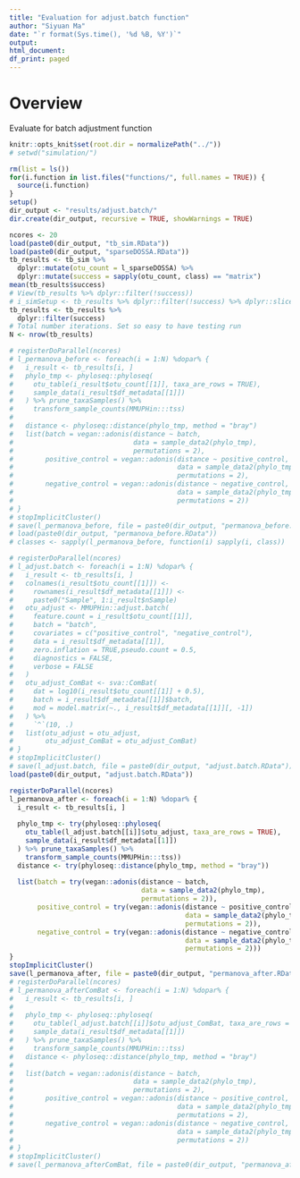 ```yaml
---
title: "Evaluation for adjust.batch function"
author: "Siyuan Ma"
date: "`r format(Sys.time(), '%d %B, %Y')`"
output:
html_document:
df_print: paged
---
```

# Overview
Evaluate for batch adjustment function

```r
knitr::opts_knit$set(root.dir = normalizePath("../"))
# setwd("simulation/")
```
```r
rm(list = ls())
for(i.function in list.files("functions/", full.names = TRUE)) {
  source(i.function)
}
setup()
dir_output <- "results/adjust.batch/"
dir.create(dir_output, recursive = TRUE, showWarnings = TRUE)
```

```r
ncores <- 20
load(paste0(dir_output, "tb_sim.RData"))
load(paste0(dir_output, "sparseDOSSA.RData"))
tb_results <- tb_sim %>% 
  dplyr::mutate(otu_count = l_sparseDOSSA) %>% 
  dplyr::mutate(success = sapply(otu_count, class) == "matrix")
mean(tb_results$success)
# View(tb_results %>% dplyr::filter(!success))
# i_simSetup <- tb_results %>% dplyr::filter(!success) %>% dplyr::slice(1)
tb_results <- tb_results %>% 
  dplyr::filter(success)
# Total number iterations. Set so easy to have testing run
N <- nrow(tb_results)
```

```r
# registerDoParallel(ncores)
# l_permanova_before <- foreach(i = 1:N) %dopar% {
#   i_result <- tb_results[i, ]
#   phylo_tmp <- phyloseq::phyloseq(
#     otu_table(i_result$otu_count[[1]], taxa_are_rows = TRUE),
#     sample_data(i_result$df_metadata[[1]])
#   ) %>% prune_taxaSamples() %>% 
#     transform_sample_counts(MMUPHin:::tss)
#   
#   distance <- phyloseq::distance(phylo_tmp, method = "bray")
#   list(batch = vegan::adonis(distance ~ batch, 
#                              data = sample_data2(phylo_tmp),
#                              permutations = 2),
#        positive_control = vegan::adonis(distance ~ positive_control, 
#                                         data = sample_data2(phylo_tmp),
#                                         permutations = 2),
#        negative_control = vegan::adonis(distance ~ negative_control, 
#                                         data = sample_data2(phylo_tmp),
#                                         permutations = 2))
# }
# stopImplicitCluster()
# save(l_permanova_before, file = paste0(dir_output, "permanova_before.RData"))
# load(paste0(dir_output, "permanova_before.RData"))
# classes <- sapply(l_permanova_before, function(i) sapply(i, class))
```

```r
# registerDoParallel(ncores)
# l_adjust.batch <- foreach(i = 1:N) %dopar% {
#   i_result <- tb_results[i, ]
#   colnames(i_result$otu_count[[1]]) <- 
#     rownames(i_result$df_metadata[[1]]) <- 
#     paste0("Sample", 1:i_result$nSample)
#   otu_adjust <- MMUPHin::adjust.batch(
#     feature.count = i_result$otu_count[[1]],
#     batch = "batch",
#     covariates = c("positive_control", "negative_control"),
#     data = i_result$df_metadata[[1]],
#     zero.inflation = TRUE,pseudo.count = 0.5,
#     diagnostics = FALSE,
#     verbose = FALSE
#   )
#   otu_adjust_ComBat <- sva::ComBat(
#     dat = log10(i_result$otu_count[[1]] + 0.5),
#     batch = i_result$df_metadata[[1]]$batch,
#     mod = model.matrix(~., i_result$df_metadata[[1]][, -1])
#   ) %>% 
#     `^`(10, .)
#   list(otu_adjust = otu_adjust,
#        otu_adjust_ComBat = otu_adjust_ComBat)
# }
# stopImplicitCluster()
# save(l_adjust.batch, file = paste0(dir_output, "adjust.batch.RData"))
load(paste0(dir_output, "adjust.batch.RData"))
```

```r
registerDoParallel(ncores)
l_permanova_after <- foreach(i = 1:N) %dopar% {
  i_result <- tb_results[i, ]
  
  phylo_tmp <- try(phyloseq::phyloseq(
    otu_table(l_adjust.batch[[i]]$otu_adjust, taxa_are_rows = TRUE),
    sample_data(i_result$df_metadata[[1]])
  ) %>% prune_taxaSamples() %>%
    transform_sample_counts(MMUPHin:::tss))
  distance <- try(phyloseq::distance(phylo_tmp, method = "bray"))
  
  list(batch = try(vegan::adonis(distance ~ batch, 
                                 data = sample_data2(phylo_tmp),
                                 permutations = 2)),
       positive_control = try(vegan::adonis(distance ~ positive_control, 
                                            data = sample_data2(phylo_tmp),
                                            permutations = 2)),
       negative_control = try(vegan::adonis(distance ~ negative_control, 
                                            data = sample_data2(phylo_tmp),
                                            permutations = 2)))
}
stopImplicitCluster()
save(l_permanova_after, file = paste0(dir_output, "permanova_after.RData"))
# registerDoParallel(ncores)
# l_permanova_afterComBat <- foreach(i = 1:N) %dopar% {
#   i_result <- tb_results[i, ]
#   
#   phylo_tmp <- phyloseq::phyloseq(
#     otu_table(l_adjust.batch[[i]]$otu_adjust_ComBat, taxa_are_rows = TRUE),
#     sample_data(i_result$df_metadata[[1]])
#   ) %>% prune_taxaSamples() %>% 
#     transform_sample_counts(MMUPHin:::tss)
#   distance <- phyloseq::distance(phylo_tmp, method = "bray")
#   
#   list(batch = vegan::adonis(distance ~ batch, 
#                              data = sample_data2(phylo_tmp),
#                              permutations = 2),
#        positive_control = vegan::adonis(distance ~ positive_control, 
#                                         data = sample_data2(phylo_tmp),
#                                         permutations = 2),
#        negative_control = vegan::adonis(distance ~ negative_control, 
#                                         data = sample_data2(phylo_tmp),
#                                         permutations = 2))
# }
# stopImplicitCluster()
# save(l_permanova_afterComBat, file = paste0(dir_output, "permanova_afterComBat.RData"))
```
